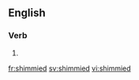 ==English==

===Verb===
{{head|en}}

# {{en-past of|shimmy}}

[[fr:shimmied]]
[[sv:shimmied]]
[[vi:shimmied]]